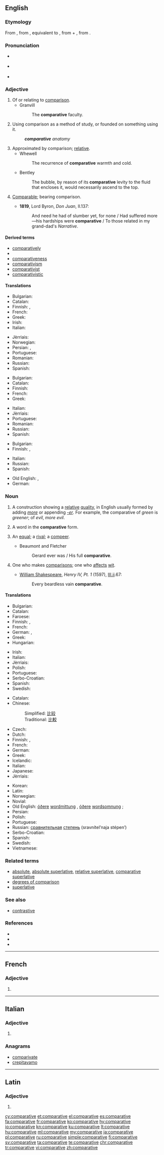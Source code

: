 ==English==

===Etymology===
From {{etyl|frm|en}} {{term|comparatif|lang=frm}}, from {{etyl|la|en}} {{term|comparativus|lang=la}}, equivalent to {{term|comparatus|lang=la}}, from {{term|comparare||to compare|lang=la}} + {{term|-ive}}, from {{etyl|la|en}} {{term|-ivus|lang=la}}.

===Pronunciation===
* {{a|GenAm}} {{IPA|/kəmˈpɛɹ.ə.tɪv/|/kəmˈpæɹ.ə.tɪv/|lang=en}}
* {{a|RP}} {{IPA|/kəmˈpæ.ɹə.tɪv/|lang=en}}
* {{audio|En-us-comparative.ogg|Audio (US)|lang=en}}

===Adjective===
{{en-adj}}

# Of or relating to [[comparison]].
#* Granvill
#*: The '''comparative''' faculty.
# Using comparison as a method of study, or founded on something using it.
#: '''''comparative''' anatomy''
# Approximated by comparison; [[relative]].
#* Whewell
#*: The recurrence of '''comparative''' warmth and cold.
#* Bentley
#*: The bubble, by reason of its '''comparative''' levity to the fluid that encloses it, would necessarily ascend to the top.
# {{context|obsolete|lang=en}} [[comparable|Comparable]]; bearing comparison.
#* '''1819''', Lord Byron, ''Don Juan'', II.137:
#*: And need he had of slumber yet, for none / Had suffered more—his hardships were '''comparative''' / To those related in my grand-dad's ''Narrative''.

====Derived terms====
* [[comparatively]]
* {{l/en|comparative method}}
* [[comparativeness]]
* [[comparativism]]
* [[comparativist]]
* [[comparativistic]]

====Translations====
{{trans-top|of or relating to comparison}}
* Bulgarian: {{t+|bg|сравнителен}}
* Catalan: {{t|ca|comparatiu}}
* Finnish: {{t|fi|verrannollinen}}, {{t|fi|vertaileva}}
* French: {{t+|fr|comparatif|m}}
* Greek: {{t+|el|συγκριτικός|tr=sygkritikós|sc=Grek}}
* Irish: {{t|ga|comparáideach}}
* Italian: {{t|it|comparativo|m}}
{{trans-mid}}
* Jèrriais: {{t|roa-jer|compathatif}}
* Norwegian: {{t+|no|komparativ}}
* Persian: {{t+|fa|تفضیلی}}, {{t+|fa|تطبیقی}}
* Portuguese: {{t+|pt|comparativo}}
* Romanian: {{t+|ro|comparativ}}
* Russian: {{t+|ru|сравнительный|tr=sravnít'el'nyj}}
* Spanish: {{t+|es|comparativo}}
{{trans-bottom}}

{{trans-top|using comparison as a method of study}}
* Bulgarian: {{t+|bg|сравнителен}}
* Catalan: {{t|ca|comparatiu}}
* Finnish: {{t|fi|vertaileva}}
* French: {{t+|fr|comparatif|m}}
* Greek: {{t+|el|συγκριτικός|tr=sygkritikós|sc=Grek}}
{{trans-mid}}
* Italian: {{t|it|comparativo|m}}
* Jèrriais: {{t|roa-jer|compathatif}}
* Portuguese: {{t+|pt|comparativo}}
* Romanian: {{t+|ro|comparativ|m}}
* Russian: {{t+|ru|сравнительный|tr=sravnít'el'nyj}}
* Spanish: {{t+|es|comparativo}}
{{trans-bottom}}

{{trans-top|relative}}
* Bulgarian: {{t+|bg|относителен}}
* Finnish: {{t+|fi|suhteellinen}}, {{t|fi|verrannollinen}}
{{trans-mid}}
* Italian: {{t|it|comparativo}}
* Russian: {{t+|ru|относительный|tr=otnosít'el'nyj}}
* Spanish: {{t+|es|comparativo}}
{{trans-bottom}}

{{checktrans-top}}
* Old English: {{t-check|ang|wiþmetenlic}}, {{t-check|ang|wiþmetendlic}}
* German: {{t-check|de|vergleichend}}
{{trans-bottom}}

===Noun===
{{wikipedia}}
{{en-noun}}

# {{context|grammar|lang=en}} A construction showing a [[relative]] [[quality]], in English usually formed by adding ''[[more]]'' or appending ''[[-er]]''. For example, the comparative of ''green'' is ''greener''; of ''evil'', ''more evil''.
# {{context|grammar|lang=en}} A word in the '''comparative''' form.
# {{context|obsolete|lang=en}} An [[equal]]; a [[rival]]; a [[compeer]].
#* Beaumont and Fletcher
#*: Gerard ever was / His full '''comparative'''.
# {{context|obsolete|lang=en}} One who makes [[comparison]]s; one who [[affect]]s [[wit]].
#* [[:w:en:William Shakespeare|William Shakespeare]], ''Henry IV, Pt. 1'' (1597), [[:s:en:The First Part of King Henry the Fourth#Scene II. London. A Room in the Palace.|III.ii]].67:
#*: Every beardless vain '''comparative'''.

====Translations====
{{trans-top|grammatical construction}}
* Bulgarian: {{t|bg|сравнителна степен}}
* Catalan: {{t|ca|comparatiu|m}}
* Faroese: {{t|fo|miðstig|n}}
* Finnish: {{t+|fi|komparatiivi}}, {{t|fi|vertailumuoto}}
* French: {{t+|fr|comparatif|m}}
* German: {{t|de|Vergleichsform|f}}, {{t+|de|Komparativ|m}}
* Greek: {{t+|el|συγκριτικός|m|tr=sygkritikós|sc=Grek}}
* Hungarian: {{t+|hu|középfok}}
{{trans-mid}}
* Irish: {{t|ga|breischéim|f}}
* Italian: {{t|it|comparativo|m}}
* Jèrriais: {{t|roa-jer|compathatif|m}}
* Polish: {{t+|pl|stopień wyższy|m}}
* Portuguese: {{t+|pt|comparativo|m}}
* Serbo-Croatian: {{t|sh|kȍmparatīv|m}}
* Spanish: {{t+|es|comparativo|m}}
* Swedish: {{t+|sv|komparativ|c}}
{{trans-bottom}}

{{trans-top|word in comparative form}}
* Catalan: {{t|ca|comparatiu|m}}
* Chinese:
*: Simplified: [[比较]]
*: Traditional: [[比較]]
* Czech: {{t+|cs|komparativ|m}}
* Dutch: {{t+|nl|vergrotende trap|m}}
* Finnish: {{t+|fi|komparatiivi}}, {{t|fi|vertailumuoto}}
* French: {{t+|fr|comparatif|m}}
* German: {{t+|de|Komparativ|m}}
* Greek: {{t+|el|συγκριτικός|m|tr=sygkritikós|sc=Grek}}
* Icelandic: {{t+|is|miðstig|n}}
* Italian: {{t|it|comparativo}}
* Japanese: {{t+|ja|比較級|tr=hikakukyū}}
* Jèrriais: {{t|roa-jer|compathatif|m}}
{{trans-mid}}
* Korean: {{t+|ko|비교급|tr=bu-gyo-geup,比較級|sc=Kore}}
* Latin: {{t|la|comparativus|m}}
* Norwegian: {{t+|no|komparativ}}
* Novial: {{t|nov|komparative}}
* Old English: [[óðer]]e [[wordmittung]] {{g|f}}, [[óðer]]e [[wordsomnung]] {{g|f}};
* Persian: {{t|fa|صفت برتر|tr=sefat-e bartar}}
* Polish: {{t+|pl|stopień wyższy|m}}
* Portuguese: {{t+|pt|comparativo|m}}
* Russian: [[сравнительный|сравнительная]] [[степень]] (sravnítel’naja stépen’) {{g|f}}
* Serbo-Croatian: {{t|sh|kȍmparatīv|m}}
* Spanish: {{t+|es|comparativo|m}}
* Swedish: {{t+|sv|komparativ|n}}
* Vietnamese: {{t|vi|cấp so sánh}}
{{trans-bottom}}

===Related terms===
* [[absolute]], [[absolute superlative]], [[relative superlative]], [[comparative superlative]]
* [[degrees of comparison]]
* [[superlative]]

===See also===
* [[contrastive]]

===References===
* {{R:American Heritage 2000|comparative}}
* {{R:Dictionary.com|comparative}}
* {{R:WordNet 2003|comparative}}

----

==French==

===Adjective===
{{fr-adj-form}} {{g|f}}

# {{feminine of|comparatif|lang=fr}}

----

==Italian==

===Adjective===
{{head|it|adjective form}}

# {{feminine plural of|comparativo|lang=it}}

===Anagrams===
* [[comparivate#Italian|comparivate]]
* [[crepitavamo#Italian|crepitavamo]]

----

==Latin==

===Adjective===
{{la-adj-form|comparātīve}}

# {{inflection of|comparātīvus||voc|m|s|lang=la}}

[[cy:comparative]]
[[et:comparative]]
[[el:comparative]]
[[es:comparative]]
[[fa:comparative]]
[[fr:comparative]]
[[ko:comparative]]
[[hy:comparative]]
[[io:comparative]]
[[kn:comparative]]
[[ku:comparative]]
[[lt:comparative]]
[[hu:comparative]]
[[ml:comparative]]
[[my:comparative]]
[[ja:comparative]]
[[pl:comparative]]
[[ru:comparative]]
[[simple:comparative]]
[[fi:comparative]]
[[sv:comparative]]
[[ta:comparative]]
[[te:comparative]]
[[chr:comparative]]
[[tr:comparative]]
[[vi:comparative]]
[[zh:comparative]]